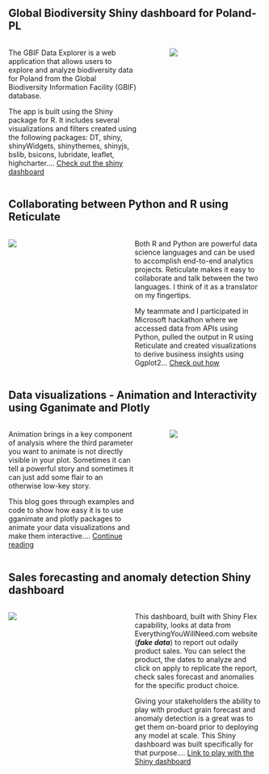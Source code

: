 ## Global Biodiversity Shiny dashboard for Poland-PL

::: columns
::: {.column width="55%"}
The GBIF Data Explorer is a web application that allows users to explore and analyze biodiversity data for Poland from the Global Biodiversity Information Facility (GBIF) database.

The app is built using the Shiny package for R. It includes several visualizations and filters created using the following packages: DT, shiny, shinyWidgets, shinythemes, shinyjs, bslib, bsicons, lubridate, leaflet, highcharter.... [Check out the shiny dashboard](https://hzon6a-deepsha-menghani.shinyapps.io/biodiversity_shiny_dashboard/){target="_blank"}
:::

::: {.column width="5%"}
:::

::: {.column width="40%"}
![](images/biodiversity_app.gif)
:::
:::

## Collaborating between Python and R using Reticulate

::: columns
::: {.column width="40%"}
![](images/R_python_reticulate.png)
:::

::: {.column width="5%"}
:::

::: {.column width="55%"}
Both R and Python are powerful data science languages and can be used to accomplish end-to-end analytics projects. Reticulate makes it easy to collaborate and talk between the two languages. I think of it as a translator on my fingertips.

My teammate and I participated in Microsoft hackathon where we accessed data from APIs using Python, pulled the output in R using Reticulate and created visualizations to derive business insights using Ggplot2... [Check out how](https://medium.com/data-science-at-microsoft/collaborating-between-python-and-r-using-reticulate-25246b367957){target="_blank"}
:::
:::



## Data visualizations - Animation and Interactivity using Gganimate and Plotly

::: columns
::: {.column width="55%"}
Animation brings in a key component of analysis where the third parameter you want to animate is not directly visible in your plot. Sometimes it can tell a powerful story and sometimes it can just add some flair to an otherwise low-key story.

This blog goes through examples and code to show how easy it is to use gganimate and plotly packages to animate your data visualizations and make them interactive.... [Continue reading](https://deepshamenghani.github.io/gganimate_and_plotly/){target="_blank"}
:::

::: {.column width="5%"}
:::

::: {.column width="40%"}
![](images/usa_population_map_animated.gif)
:::
:::

## Sales forecasting and anomaly detection Shiny dashboard

::: columns
::: {.column width="40%"}
![](images/Sales_Dashboard_shiny_flex.jpg)
:::

::: {.column width="5%"}
:::

::: {.column width="55%"}
This dashboard, built with Shiny Flex capability, looks at data from EverythingYouWillNeed.com website (***fake data***) to report out odaily product sales. You can select the product, the dates to analyze and click on apply to replicate the report, check sales forecast and anomalies for the specific product choice.

Giving your stakeholders the ability to play with product grain forecast and anomaly detection is a great was to get them on-board prior to deploying any model at scale. This Shiny dashboard was built specifically for that purpose.... [Link to play with the Shiny dashboard](https://hzon6a-deepsha-menghani.shinyapps.io/Sales_forecast_anomalies/){target="_blank"}
:::
:::

<!-- ## Medium blog - Moving from interesting to actionable analysis -->

<!-- ::: columns -->
<!-- ::: {.column width="55%"} -->
<!-- No actions were taken from the insights you produced, and there was no impact on the business. Your beautiful analysis went on to sit in a folder unseen by anybody ever again. Let's name this folder "the analysis morgue." It contains more moribund analyses than it ought to because this scenario represents a common problem with data analytics teams, and by experiencing it you are not alone. -->

<!-- But there are ways to avoid it.... [Continue reading](https://medium.com/p/5d62c929a36c){target="_blank"} -->
<!-- ::: -->

<!-- ::: {.column width="5%"} -->
<!-- ::: -->

<!-- ::: {.column width="40%"} -->
<!-- ![](images/clusters.png) -->
<!-- ::: -->
<!-- ::: -->

